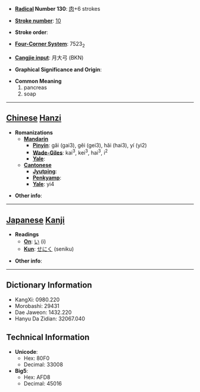 * '''[[Wiktionary:Chinese radical index| Radical]] Number 130''': [[Wiktionary:Chinese radical index 肉|肉]]+6 strokes

* '''[[Wiktionary:Chinese total strokes index|Stroke number]]''': [[Wiktionary:Chinese total strokes index 10|10]]

* '''Stroke order''': 

* '''[[Wiktionary:Chinese four corner index|Four-Corner System]]''': 7523<sub>2</sub>

* '''[[Wiktionary:Chinese Cangjie index|Cangjie input]]''': 月大弓 (BKN)

* '''Graphical Significance and Origin''': 

* '''Common Meaning'''
*#pancreas
*# soap


----

== [[Chinese]] [[Hanzi]] ==

* '''Romanizations'''
** '''[[Mandarin]]'''
*** '''[[Pinyin]]''': gǎi (gai3), gěi (gei3), hǎi (hai3), yí (yi2)
*** '''[[Wade-Giles]]''': kai<sup>3</sup>, kei<sup>3</sup>, hai<sup>3</sup>, i<sup>2</sup>
*** '''[[Yale]]''': 
** '''[[Cantonese]]'''
*** '''[[Jyutping]]''':
*** '''[[Penkyamp]]''': 
*** '''[[Yale]]''': yi4

* '''Other info''': 

----

== [[Japanese]] [[Kanji]] ==

* '''Readings'''
** '''[[On]]''': [[い]] (i)
** '''[[Kun]]''': [[せにく]] (seniku)

* '''Other info''':  

----

== Dictionary Information ==

* KangXi: 0980.220
* Morobashi: 29431
* Dae Jaweon: 1432.220
* Hanyu Da Zidian: 32067.040

== Technical Information ==

* '''Unicode''':
** Hex: 80F0
** Decimal: 33008
* '''Big5''':
** Hex: AFD8
** Decimal: 45016